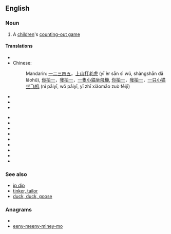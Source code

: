 ==English==

===Noun===
{{wikipedia}}
{{en-noun|-|sg=[[eeny]], [[meeny]], [[miny]], [[moe]]}}

# {{games}} A [[children]]'s [[counting-out game]]

====Translations====
{{trans-top|similar children's counting-out games in other languages}}<!--do not translate "eeny, meeny, miny, moe" literally - put an equivalent children's counting-out game in the other language --> 
* {{trreq|Arabic}}
* Chinese:
*: Mandarin: [[一]][[二]][[三]][[四]][[五]]，[[上山]][[打]][[老虎]] (yī èr sān sì wǔ, shàngshān dǎ lǎohǔ), [[你]][[拍]][[一]]，[[我]][[拍]][[一]]，[[一]][[隻]][[小貓]][[坐]][[飛機]], [[你]][[拍]][[一]]，[[我]][[拍]][[一]]，[[一]][[只]][[小猫]][[坐]][[飞机]] (nǐ pāiyī, wǒ pāiyī, yī zhī xiǎomāo zuò fēijī)
* {{trreq|Dutch}}
* {{trreq|Finnish}}
* {{trreq|French}}
{{trans-mid}}
* {{trreq|German}}
* {{trreq|Italian}}
* {{trreq|Japanese}}
* {{trreq|Korean}}
* {{trreq|Portuguese}}
* {{trreq|Russian}}
* {{trreq|Spanish}}
* {{trreq|Swedish}}
* {{trreq|Thai}}
{{trans-bottom}}

===See also===
*[[ip dip]]
*[[tinker, tailor]]
*[[duck, duck, goose]]

===Anagrams===
* {{alphagram|eeeeeimmmnnnoyyy}}
* [[eeny-meeny-miney-mo#English|eeny-meeny-miney-mo]]